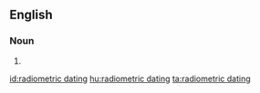 ==English==

===Noun===
{{en-noun|sg=[[radiometric]] [[dating]]}}

# {{alternative form of|radioactive dating}}

[[id:radiometric dating]]
[[hu:radiometric dating]]
[[ta:radiometric dating]]